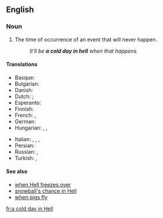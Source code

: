 ==English==

===Noun===
{{en-noun|head=[[a]] [[cold]] [[day]] [[in]] [[Hell]]|cold days in Hell}}

# {{context|idiomatic|slang|lang=en}} The time of occurrence of an event that will never happen.
#: ''It'll be '''a cold day in hell''' when that happens.''

====Translations====
{{trans-top|an event that will never happen}}
* Basque: {{t|eu|haizerik ez den urtean|tr=in the year without wind}}
* Bulgarian: {{t|bg|когато цъфнат налъмите|tr=kogáto cǎfnat nalǎmite}} {{gloss|when pattens blossom}}
* Danish: {{t|da|en kold dag i helvede}}
* Dutch: {{t|nl|met Sint Juttemis}}; {{t|nl|als pasen en pinksteren op één dag vallen}}
* Esperanto: {{t|eo|triĵaŭda semajno |tr=week with three Thursdays}}
* Finnish: {{t|fi|kun helvetti jäätyy}} {{gloss|when Hell freezes over}}
* French: {{t+|fr|quand les poules auront des dents}} {{gloss|when hens will have teeth}}, {{t+|fr|semaine aux quatre jeudis}} {{gloss|week with four Thursdays}}
* German: {{t|de|nie im Leben}} {{gloss|not in a lifetime}}
* Hungarian: {{t|hu|majd ha piros hó esik}} {{gloss|when red snowflakes is snowing}}, {{t|hu|majd ha cigánygyerekek potyognak az égből}} {{gloss|when gipsy children are streaming from the sky}}, {{t|hu|majd ha a pokol befagy}} {{gloss|when Hell freezes over}}
{{trans-mid}}
* Italian: {{t|it|alle calende greche}} {{gloss|when it will be a Roman holiday in the greek calendar}}, {{t|it|quando gli asini voleranno}} {{gloss|when donkeys will fly}}, {{t+|it|mai}}, {{t|it|quando gli asini voleranno}}
* Persian: {{t|fa|وقت گل نی}}
* Russian: {{t+|ru|когда́ рак на горе́ сви́стнет}} {{gloss|when a crayfish whistles on the mountain}}, {{t+|ru|по́сле до́ждичка в четве́рг}} {{gloss|after a small rain on Thursday}}
* Turkish: {{t|tr|kırmızı kar yağınca}} {{gloss|when it snows red}}, {{t+|tr|çıkmaz ayın son çarşambası}} {{gloss|the last Wednesday of the non-ending month}}
{{trans-bottom}}

====See also====
* [[when Hell freezes over]]
* [[snowball's chance in Hell]]
* [[when pigs fly]]

[[fr:a cold day in Hell]]
